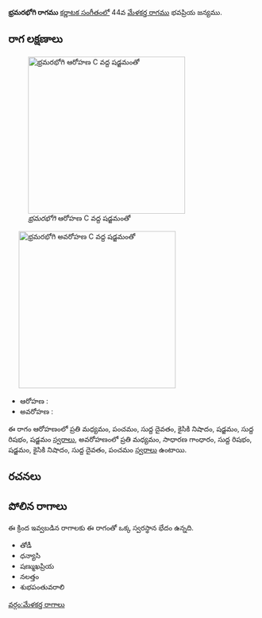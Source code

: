 {{Infobox ragam
	| name          	= భ్రమరభోగి
	| synonym	    	= 
	| mela          	= 
	| chakra        	= 
	| janaka        	= 
	| type          	= షడవ-సంపూర్ణ
	| arohanam      	= {{svaraC|M2|P|D1|N2|S|R1|S'}} 
	| avarohanam    	= {{svaraC|M2|G2|R1|S|N2|D1|P}}
	| jeeva         	=
	| chhaya        	=
	| nyasa         	=
	| vishesha      	= 
	| equivalent  		= 
}}
{{కర్ణాటక సంగీత రాగాలు}}
'''భ్రమరభోగి రాగము''' [[కర్ణాటక సంగీతం]]లో 44వ [[మేళకర్త రాగము]] భవప్రియ జన్యము. 


==రాగ లక్షణాలు==
[[Image:bhramarabhogi_ar_kb2wiki.png|thumb|right|316px|''భ్రమరభోగి'' ఆరోహణ C వద్ద షడ్జమంతో]]
	[[Image:bhramarabhogi_av_kb2wiki.png|thumb|right|316px|''భ్రమరభోగి'' అవరోహణ C వద్ద షడ్జమంతో]]

* ఆరోహణ : {{svaraC|M2|P|D1|N2|S|R1|S'}} 
* అవరోహణ : {{svaraC|M2|G2|R1|S|N2|D1|P}}

ఈ రాగం ఆరోహణంలో ప్రతి మధ్యమం, పంచమం, సుద్ద దైవతం, కైసికి నిషాదం, షడ్జమం, సుద్ద  రిషభం, షడ్జమం [[స్వరాలు]], అవరోహణంలో ప్రతి మధ్యమం, సాధారణ  గాంధారం, సుద్ద  రిషభం, షడ్జమం, కైసికి నిషాదం, సుద్ద దైవతం, పంచమం [[స్వరాలు]] ఉంటాయి.

==రచనలు==



==పోలిన రాగాలు==
ఈ క్రింద ఇవ్వబడిన రాగాలకు ఈ రాగంతో ఒక్క స్వరస్థాన భేదం ఉన్నది.
* తోడీ
* ధన్యాసి
* షణ్ముఖప్రియ
* నలత్తం
* శుభపంతువరాలి



[[వర్గం:మేళకర్త రాగాలు]]